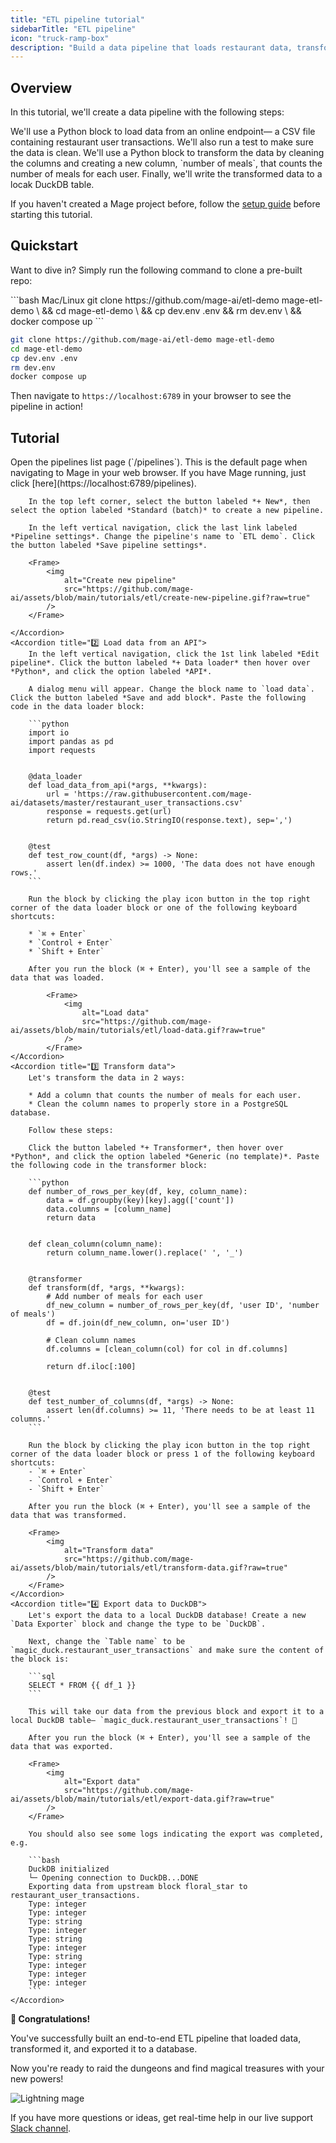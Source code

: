 ```yaml
---
title: "ETL pipeline tutorial"
sidebarTitle: "ETL pipeline"
icon: "truck-ramp-box"
description: "Build a data pipeline that loads restaurant data, transforms it, then exports it to a DuckDB database. 🦆"
---
```


## Overview

In this tutorial, we'll create a data pipeline with the following steps:

<Steps>
<Step title="Load data from an online endpoint">
    We'll use a Python block to load data from an online endpoint— a CSV file containing restaurant user transactions. We'll also run a test to make sure the data is clean.
</Step>
<Step title="Clean column names and add a new column">
    We'll use a Python block to transform the data by cleaning the columns and creating a new column, `number of meals`, that counts the number of meals for each user.
</Step>
<Step title="Write the transformed data to a local DuckDB database">
    Finally, we'll write the transformed data to a locak DuckDB table.
</Step>
</Steps>

If you haven't created a Mage project before, follow the [setup guide](/getting-started/setup) before starting this tutorial.

## Quickstart
Want to dive in? Simply run the following command to clone a pre-built repo:

<CodeGroup>
```bash Mac/Linux
git clone https://github.com/mage-ai/etl-demo mage-etl-demo \
&& cd mage-etl-demo \
&& cp dev.env .env && rm dev.env \
&& docker compose up
```

```bash Windows
git clone https://github.com/mage-ai/etl-demo mage-etl-demo 
cd mage-etl-demo
cp dev.env .env
rm dev.env
docker compose up
```
</CodeGroup>

Then navigate to `https://localhost:6789` in your browser to see the pipeline in action!

## Tutorial

<AccordionGroup>
    <Accordion title="1️⃣ Create a pipeline">
        Open the pipelines list page (`/pipelines`). This is the default page when navigating to Mage in your web browser. If you have Mage running, just click [here](https://localhost:6789/pipelines).

        In the top left corner, select the button labeled *+ New*, then select the option labeled *Standard (batch)* to create a new pipeline.

        In the left vertical navigation, click the last link labeled *Pipeline settings*. Change the pipeline's name to `ETL demo`. Click the button labeled *Save pipeline settings*.

        <Frame>
            <img
                alt="Create new pipeline"
                src="https://github.com/mage-ai/assets/blob/main/tutorials/etl/create-new-pipeline.gif?raw=true"
            />
        </Frame>

    </Accordion>
    <Accordion title="2️⃣ Load data from an API">
        In the left vertical navigation, click the 1st link labeled *Edit pipeline*. Click the button labeled *+ Data loader* then hover over *Python*, and click the option labeled *API*.

        A dialog menu will appear. Change the block name to `load data`. Click the button labeled *Save and add block*. Paste the following code in the data loader block:

        ```python
        import io
        import pandas as pd
        import requests


        @data_loader
        def load_data_from_api(*args, **kwargs):
            url = 'https://raw.githubusercontent.com/mage-ai/datasets/master/restaurant_user_transactions.csv'
            response = requests.get(url)
            return pd.read_csv(io.StringIO(response.text), sep=',')


        @test
        def test_row_count(df, *args) -> None:
            assert len(df.index) >= 1000, 'The data does not have enough rows.'
        ```

        Run the block by clicking the play icon button in the top right corner of the data loader block or one of the following keyboard shortcuts:

        * `⌘ + Enter`
        * `Control + Enter`
        * `Shift + Enter`

        After you run the block (⌘ + Enter), you'll see a sample of the data that was loaded.

            <Frame>
                <img
                    alt="Load data"
                    src="https://github.com/mage-ai/assets/blob/main/tutorials/etl/load-data.gif?raw=true"
                />
            </Frame>
    </Accordion>
    <Accordion title="3️⃣ Transform data">
        Let's transform the data in 2 ways:

        * Add a column that counts the number of meals for each user.
        * Clean the column names to properly store in a PostgreSQL database.

        Follow these steps:

        Click the button labeled *+ Transformer*, then hover over *Python*, and click the option labeled *Generic (no template)*. Paste the following code in the transformer block:

        ```python
        def number_of_rows_per_key(df, key, column_name):
            data = df.groupby(key)[key].agg(['count'])
            data.columns = [column_name]
            return data


        def clean_column(column_name):
            return column_name.lower().replace(' ', '_')


        @transformer
        def transform(df, *args, **kwargs):
            # Add number of meals for each user
            df_new_column = number_of_rows_per_key(df, 'user ID', 'number of meals')
            df = df.join(df_new_column, on='user ID')

            # Clean column names
            df.columns = [clean_column(col) for col in df.columns]

            return df.iloc[:100]


        @test
        def test_number_of_columns(df, *args) -> None:
            assert len(df.columns) >= 11, 'There needs to be at least 11 columns.'
        ```

        Run the block by clicking the play icon button in the top right corner of the data loader block or press 1 of the following keyboard shortcuts:
        - `⌘ + Enter`
        - `Control + Enter`
        - `Shift + Enter`

        After you run the block (⌘ + Enter), you'll see a sample of the data that was transformed.

        <Frame>
            <img
                alt="Transform data"
                src="https://github.com/mage-ai/assets/blob/main/tutorials/etl/transform-data.gif?raw=true"
            />
        </Frame>
    </Accordion>
    <Accordion title="4️⃣ Export data to DuckDB">
        Let's export the data to a local DuckDB database! Create a new `Data Exporter` block and change the type to be `DuckDB`. 

        Next, change the `Table name` to be `magic_duck.restaurant_user_transactions` and make sure the content of the block is: 

        ```sql
        SELECT * FROM {{ df_1 }}
        ``` 

        This will take our data from the previous block and export it to a local DuckDB table— `magic_duck.restaurant_user_transactions`! 🎉

        After you run the block (⌘ + Enter), you'll see a sample of the data that was exported.

        <Frame>
            <img
                alt="Export data"
                src="https://github.com/mage-ai/assets/blob/main/tutorials/etl/export-data.gif?raw=true"
            />
        </Frame>

        You should also see some logs indicating the export was completed, e.g.

        ```bash
        DuckDB initialized
        └─ Opening connection to DuckDB...DONE
        Exporting data from upstream block floral_star to restaurant_user_transactions.
        Type: integer
        Type: integer
        Type: string
        Type: integer
        Type: string
        Type: integer
        Type: string
        Type: integer
        Type: integer
        Type: integer
        ```
    </Accordion>
</AccordionGroup>

**🎉 Congratulations!**

You've successfully built an end-to-end ETL pipeline that loaded data,
transformed it, and exported it to a database.

Now you're ready to raid the dungeons and find magical treasures with your new powers!

<img
    alt="Lightning mage"
    src="https://raw.githubusercontent.com/mage-ai/assets/af9fafa41d823fe8e710d54f86164bef4378f5c3/mascots/earth/casting.svg"
/>

If you have more questions or ideas, get real-time help in our live support
[Slack channel](https://www.mage.ai/chat).

